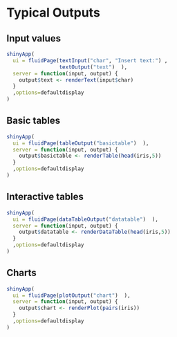 
# Typical Outputs
## Input values
```r
shinyApp(
  ui = fluidPage(textInput("char", "Insert text:") ,
                 textOutput("text")  ),
  server = function(input, output) {
    output$text <- renderText(input$char)
  }
  ,options=defaultdisplay
)
```

## Basic tables
```r
shinyApp(
  ui = fluidPage(tableOutput("basictable")  ),
  server = function(input, output) {
    output$basictable <- renderTable(head(iris,5))
  }
  ,options=defaultdisplay
)
```

## Interactive tables
```r
shinyApp(
  ui = fluidPage(dataTableOutput("datatable")  ),
  server = function(input, output) {
    output$datatable <- renderDataTable(head(iris,5))
  }
  ,options=defaultdisplay
)
```

## Charts
```r
shinyApp(
  ui = fluidPage(plotOutput("chart")  ),
  server = function(input, output) {
    output$chart <- renderPlot(pairs(iris))
  }
  ,options=defaultdisplay
)
```
